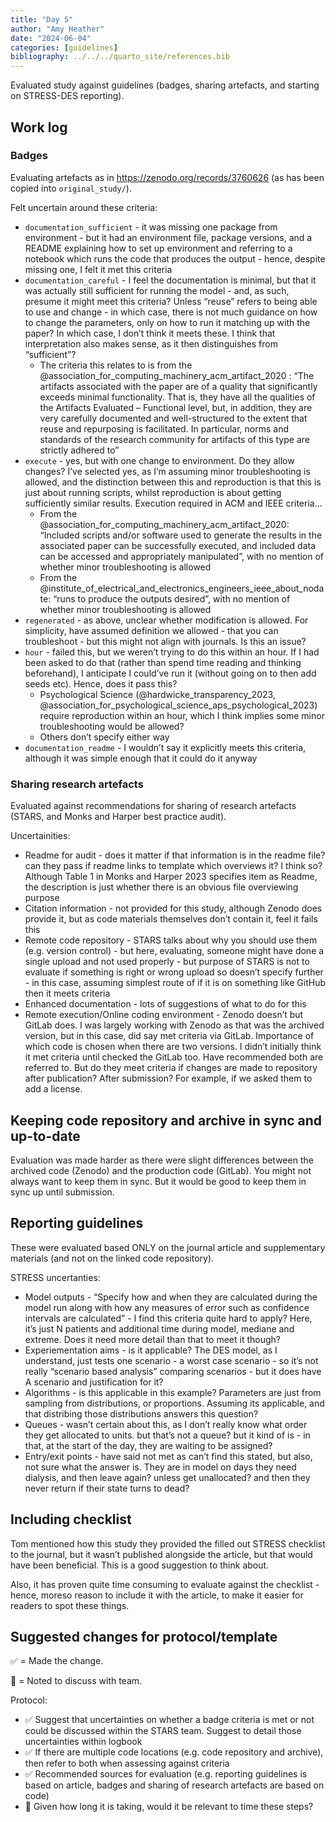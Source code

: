 ```yaml
---
title: "Day 5"
author: "Amy Heather"
date: "2024-06-04"
categories: [guidelines]
bibliography: ../../../quarto_site/references.bib
---
```


::: {.callout-note}

Evaluated study against guidelines (badges, sharing artefacts, and starting on STRESS-DES reporting).

:::

## Work log

### Badges

Evaluating artefacts as in <https://zenodo.org/records/3760626> (as has been copied into `original_study/`).

Felt uncertain around these criteria:

* `documentation_sufficient` - it was missing one package from environment - but it had an environment file, package versions, and a README explaining how to set up environment and referring to a notebook which runs the code that produces the output - hence, despite missing one, I felt it met this criteria
* `documentation_careful` - I feel the documentation is minimal, but that it was actually still sufficient for running the model - and, as such, presume it might meet this criteria? Unless "reuse" refers to being able to use and change - in which case, there is not much guidance on how to change the parameters, only on how to run it matching up with the paper? In which case, I don't think it meets these. I think that interpretation also makes sense, as it then distinguishes from "sufficient"?
    * The criteria this relates to is from the @association_for_computing_machinery_acm_artifact_2020 : "The artifacts associated with the paper are of a quality that significantly exceeds minimal functionality. That is, they have all the qualities of the Artifacts Evaluated – Functional level, but, in addition, they are very carefully documented and well-structured to the extent that reuse and repurposing is facilitated. In particular, norms and standards of the research community for artifacts of this type are strictly adhered to"
* `execute` - yes, but with one change to environment. Do they allow changes? I've selected yes, as I'm assuming minor troubleshooting is allowed, and the distinction between this and reproduction is that this is just about running scripts, whilst reproduction is about getting sufficiently similar results. Execution required in ACM and IEEE criteria...
    * From the @association_for_computing_machinery_acm_artifact_2020: "Included scripts and/or software used to generate the results in the associated paper can be successfully executed, and included data can be accessed and appropriately manipulated", with no mention of whether minor troubleshooting is allowed
    * From the @institute_of_electrical_and_electronics_engineers_ieee_about_nodate: "runs to produce the outputs desired", with no mention of whether minor troubleshooting is allowed
* `regenerated` - as above, unclear whether modification is allowed. For simplicity, have assumed definition we allowed - that you can troubleshoot - but this might not align with journals. Is this an issue?
* `hour` - failed this, but we weren't trying to do this within an hour. If I had been asked to do that (rather than spend time reading and thinking beforehand), I anticipate I could've run it (without going on to then add seeds etc). Hence, does it pass this?
    * Psychological Science (@hardwicke_transparency_2023, @association_for_psychological_science_aps_psychological_2023) require reproduction within an hour, which I think implies some minor troubleshooting would be allowed?
    * Others don't specify either way
* `documentation_readme` - I wouldn't say it explicitly meets this criteria, although it was simple enough that it could do it anyway

### Sharing research artefacts

Evaluated against recommendations for sharing of research artefacts (STARS, and Monks and Harper best practice audit).

Uncertainities:

* Readme for audit - does it matter if that information is in the readme file? can they pass if readme links to template which overviews it? I think so? Although Table 1 in Monks and Harper 2023 specifies item as Readme, the description is just whether there is an obvious file overviewing purpose
* Citation information - not provided for this study, although Zenodo does provide it, but as code materials themselves don't contain it, feel it fails this
* Remote code repository - STARS talks about why you should use them (e.g. version control) - but here, evaluating, someone might have done a single upload and not used properly - but purpose of STARS is not to evaluate if something is right or wrong upload so doesn't specify further - in this case, assuming simplest route of if it is on something like GitHub then it meets criteria
* Enhanced documentation - lots of suggestions of what to do for this
* Remote execution/Online coding environment - Zenodo doesn't but GitLab does. I was largely working with Zenodo as that was the archived version, but in this case, did say met criteria via GitLab. Importance of which code is chosen when there are two versions. I didn't initially think it met criteria until checked the GitLab too. Have recommended both are referred to. But do they meet criteria if changes are made to repository after publication? After submission? For example, if we asked them to add a license.

::: {.callout-tip}
## Keeping code repository and archive in sync and up-to-date

Evaluation was made harder as there were slight differences between the archived code (Zenodo) and the production code (GitLab). You might not always want to keep them in sync. But it would be good to keep them in sync up until submission.
:::

## Reporting guidelines

These were evaluated based ONLY on the journal article and supplementary materials (and not on the linked code repository).

STRESS uncertanties:

* Model outputs - "Specify how and when they are calculated during the model run along with how any measures of error such as confidence intervals are calculated" - I find this criteria quite hard to apply? Here, it's just N patients and additional time during model, mediane and extreme. Does it need more detail than that to meet it though?
* Experiementation aims - is it applicable? The DES model, as I understand, just tests one scenario - a worst case scenario - so it's not really "scenario based analysis" comparing scenarios - but it does have A scenario and justification for it?
* Algorithms - is this applicable in this example? Parameters are just from sampling from distributions, or proportions. Assuming its applicable, and that distribing those distributions answers this question?
* Queues - wasn't certain about this, as I don't really know what order they get allocated to units. but that's not a queue? but it kind of is - in that, at the start of the day, they are waiting to be assigned?
* Entry/exit points - have said not met as can't find this stated, but also, not sure what the answer is. They are in model on days they need dialysis, and then leave again? unless get unallocated? and then they never return if their state turns to dead?

::: {.callout-tip}
## Including checklist

Tom mentioned how this study they provided the filled out STRESS checklist to the journal, but it wasn't published alongside the article, but that would have been beneficial. This is a good suggestion to think about.

Also, it has proven quite time consuming to evaluate against the checklist - hence, moreso reason to include it with the article, to make it easier for readers to spot these things.
:::

## Suggested changes for protocol/template

✅ = Made the change.

💬 = Noted to discuss with team.

Protocol: 

* ✅ Suggest that uncertainties on whether a badge criteria is met or not could be discussed within the STARS team. Suggest to detail those uncertainties within logbook
* ✅ If there are multiple code locations (e.g. code repository and archive), then refer to both when assessing against criteria
* ✅ Recommended sources for evaluation (e.g. reporting guidelines is based on article, badges and sharing of research artefacts are based on code)
* 💬 Given how long it is taking, would it be relevant to time these steps?